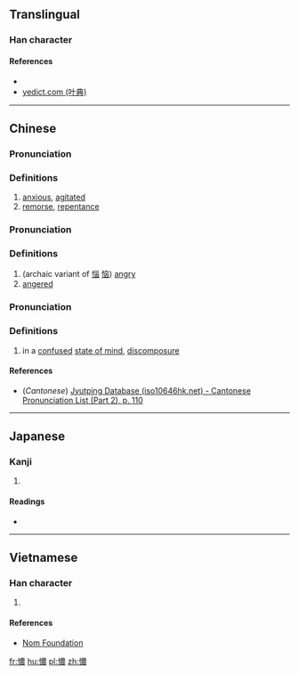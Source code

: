 ==Translingual==

===Han character===
{{Han char|rn=61|rad=心|as=13|sn=16|four=|canj=心廿田女 (PTWV)|ids=⿰[[忄]][[農]]}}

====References====
* {{Han ref|kx=0404.420|dkj=11304|dj=0745.060|hdz=42361.010|uh=61B9|ud=25017}}
*[http://yedict.com/htm/61/61B9.htm yedict.com (叶典)]

----

==Chinese==
{{zh-hanzi-box|[[憹]]}}

===Pronunciation===
{{zh-pron
|m=náo
|c=nou4,lou4
|mc=y
|oc=y
|ma=
|cat=a,n
}}

===Definitions===

# [[anxious]], [[agitated]]
# [[remorse]], [[repentance]]

===Pronunciation===
{{zh-pron
|m=nǎo
|c=nou5,lou5
|ma=
|cat=a
}}

===Definitions===

# (archaic variant of [[惱]] [[恼]]) [[angry]]
# [[angered]]

===Pronunciation===
{{zh-pron
|m=náng
|c=nung4,lung4
|ma=
|cat=n
}}

===Definitions===

# in a [[confused]] [[state of mind]], [[discomposure]]

====References====
*(''Cantonese'') [http://www.iso10646hk.net/jp/document/download.jsp Jyutping Database (iso10646hk.net) - Cantonese Pronunciation List (Part 2), p. 110]

----

==Japanese==

===Kanji===
{{ja-kanji|grade=|rs=心13}}

# {{defn|lang=ja|sort=心13}}

====Readings====
* {{ja-readings|on=[[どう]] (dō), [[ぬ]] (nu), [[にょう]] (nyō), [[のう]] (nō)|kun=[[こころみだれる]] (kokoromidareru), [[なやむ]] (nayamu)}}

----

==Vietnamese==

===Han character===
{{vi-readings|rs=心13| hanviet = [[lùng]], [[não]], [[nùng]]}}

# {{defn|lang=vi|sort=心13}}

====References====
*[http://nomfoundation.org/common/nom_details.php?codepoint=61b9 Nom Foundation]

[[fr:憹]]
[[hu:憹]]
[[pl:憹]]
[[zh:憹]]